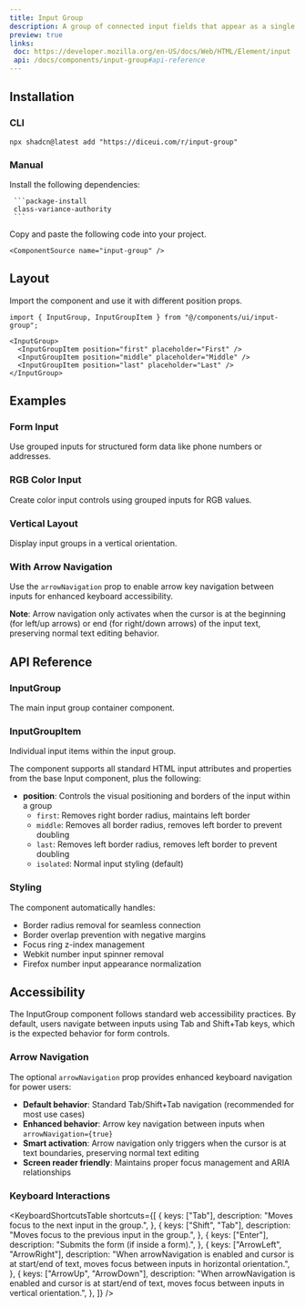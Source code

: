 ```yaml
---
title: Input Group
description: A group of connected input fields that appear as a single visual unit.
preview: true
links:
 doc: https://developer.mozilla.org/en-US/docs/Web/HTML/Element/input
 api: /docs/components/input-group#api-reference
---
```


<ComponentTabs name="input-group-demo" />

## Installation

### CLI

```package-install
npx shadcn@latest add "https://diceui.com/r/input-group"
```

### Manual

<Steps>
  <Step>
     Install the following dependencies:

     ```package-install
     class-variance-authority
     ```
  </Step>
  <Step>
    Copy and paste the following code into your project.

    <ComponentSource name="input-group" />
  </Step>
</Steps>

## Layout

Import the component and use it with different position props.

```tsx
import { InputGroup, InputGroupItem } from "@/components/ui/input-group";

<InputGroup>
  <InputGroupItem position="first" placeholder="First" />
  <InputGroupItem position="middle" placeholder="Middle" />
  <InputGroupItem position="last" placeholder="Last" />
</InputGroup>
```

## Examples

### Form Input

Use grouped inputs for structured form data like phone numbers or addresses.

<ComponentTabs name="input-group-form-demo" />

### RGB Color Input

Create color input controls using grouped inputs for RGB values.

<ComponentTabs name="input-group-rgb-demo" />

### Vertical Layout

Display input groups in a vertical orientation.

<ComponentTabs name="input-group-vertical-demo" />

### With Arrow Navigation

Use the `arrowNavigation` prop to enable arrow key navigation between inputs for enhanced keyboard accessibility.

<ComponentTabs name="input-group-arrow-navigation-demo" />

**Note**: Arrow navigation only activates when the cursor is at the beginning (for left/up arrows) or end (for right/down arrows) of the input text, preserving normal text editing behavior.

## API Reference

### InputGroup

The main input group container component.

<AutoTypeTable
  path="./types/docs/input-group.ts"
  name="InputGroupRootProps"
/>

### InputGroupItem

Individual input items within the input group.

<AutoTypeTable
  path="./types/docs/input-group.ts"
  name="InputGroupItemProps"
/>

The component supports all standard HTML input attributes and properties from the base Input component, plus the following:

- **position**: Controls the visual positioning and borders of the input within a group
  - `first`: Removes right border radius, maintains left border
  - `middle`: Removes all border radius, removes left border to prevent doubling
  - `last`: Removes left border radius, removes left border to prevent doubling  
  - `isolated`: Normal input styling (default)

### Styling

The component automatically handles:
- Border radius removal for seamless connection
- Border overlap prevention with negative margins
- Focus ring z-index management
- Webkit number input spinner removal
- Firefox number input appearance normalization

## Accessibility

The InputGroup component follows standard web accessibility practices. By default, users navigate between inputs using Tab and Shift+Tab keys, which is the expected behavior for form controls.

### Arrow Navigation

The optional `arrowNavigation` prop provides enhanced keyboard navigation for power users:

- **Default behavior**: Standard Tab/Shift+Tab navigation (recommended for most use cases)
- **Enhanced behavior**: Arrow key navigation between inputs when `arrowNavigation={true}`
- **Smart activation**: Arrow navigation only triggers when the cursor is at text boundaries, preserving normal text editing
- **Screen reader friendly**: Maintains proper focus management and ARIA relationships

### Keyboard Interactions

<KeyboardShortcutsTable
  shortcuts={[
    {
      keys: ["Tab"],
      description: "Moves focus to the next input in the group.",
    },
    {
      keys: ["Shift", "Tab"],
      description: "Moves focus to the previous input in the group.",
    },
    {
      keys: ["Enter"],
      description: "Submits the form (if inside a form).",
    },
    {
      keys: ["ArrowLeft", "ArrowRight"],
      description: "When arrowNavigation is enabled and cursor is at start/end of text, moves focus between inputs in horizontal orientation.",
    },
    {
      keys: ["ArrowUp", "ArrowDown"],
      description: "When arrowNavigation is enabled and cursor is at start/end of text, moves focus between inputs in vertical orientation.",
    },
  ]}
/>
